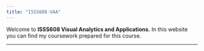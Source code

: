 ```yaml
---
title: "ISSS608-VAA"
---
```


Welcome to **ISSS608 Visual Analytics and Applications.** In this website you can find my coursework prepared for this course.

------------------------------------------------------------------------
